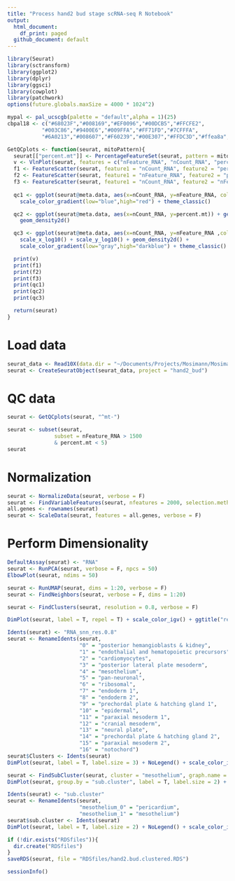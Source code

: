 ```yaml
---
title: "Process hand2 bud stage scRNA-seq R Notebook"
output:
  html_document:
    df_print: paged
  github_document: default
---
```


```r
library(Seurat)
library(sctransform)
library(ggplot2)
library(dplyr)
library(ggsci)
library(cowplot)
library(patchwork)
options(future.globals.maxSize = 4000 * 1024^2)
```

```r
mypal <- pal_ucscgb(palette = "default",alpha = 1)(25)
cbpal18 <- c("#68023F","#008169","#EF0096","#00DCB5","#FFCFE2",
           "#003C86","#9400E6","#009FFA","#FF71FD","#7CFFFA",
           "#6A0213","#008607","#F60239","#00E307","#FFDC3D","#ffea8a","#001310","#ffe9f1")
```

```r
GetQCplots <- function(seurat, mitoPattern){
  seurat[["percent.mt"]] <- PercentageFeatureSet(seurat, pattern = mitoPattern)
  v <- VlnPlot(seurat, features = c("nFeature_RNA", "nCount_RNA", "percent.mt"), ncol = 3)
  f1 <- FeatureScatter(seurat, feature1 = "nCount_RNA", feature2 = "percent.mt")
  f2 <- FeatureScatter(seurat, feature1 = "nFeature_RNA", feature2 = "percent.mt")
  f3 <- FeatureScatter(seurat, feature1 = "nCount_RNA", feature2 = "nFeature_RNA")
  
  qc1 <- ggplot(seurat@meta.data, aes(x=nCount_RNA, y=nFeature_RNA, color=percent.mt)) + geom_point(size=0.1) +
    scale_color_gradient(low="blue",high="red") + theme_classic()

  qc2 <- ggplot(seurat@meta.data, aes(x=nCount_RNA, y=percent.mt)) + geom_point(size=0.1) + scale_x_log10() +
    geom_density2d()

  qc3 <- ggplot(seurat@meta.data, aes(x=nCount_RNA, y=nFeature_RNA ,color=percent.mt)) + geom_point(size=0.1) +
    scale_x_log10() + scale_y_log10() + geom_density2d() +
    scale_color_gradient(low="gray",high="darkblue") + theme_classic()

  print(v)
  print(f1)
  print(f2)
  print(f3)
  print(qc1)
  print(qc2)
  print(qc3)

  return(seurat)
}
```

# Load data
```r
seurat_data <- Read10X(data.dir = "~/Documents/Projects/Mosimann/Mosimann_scRNAseq/data/budstage_drlmCherry_hand2GFP/")
seurat <- CreateSeuratObject(seurat_data, project = "hand2_bud")
```

# QC data
```r
seurat <- GetQCplots(seurat, "^mt-")
```

```r
seurat <- subset(seurat, 
               subset = nFeature_RNA > 1500
               & percent.mt < 5)
seurat
```

# Normalization
```r
seurat <- NormalizeData(seurat, verbose = F)
seurat <- FindVariableFeatures(seurat, nfeatures = 2000, selection.method = "vst", verbose = F)
all.genes <- rownames(seurat)
seurat <- ScaleData(seurat, features = all.genes, verbose = F)
```

# Perform Dimensionality
```r
DefaultAssay(seurat) <- "RNA"
seurat <- RunPCA(seurat, verbose = F, npcs = 50)
ElbowPlot(seurat, ndims = 50)
```

```r
seurat <- RunUMAP(seurat, dims = 1:20, verbose = F)
seurat <- FindNeighbors(seurat, verbose = F, dims = 1:20)
```

```r
seurat <- FindClusters(seurat, resolution = 0.8, verbose = F)
```

```r
DimPlot(seurat, label = T, repel = T) + scale_color_igv() + ggtitle("res 0.8")
```

```r
Idents(seurat) <- "RNA_snn_res.0.8"
seurat <- RenameIdents(seurat,
                       "0" = "posterior hemangioblasts & kidney",
                       "1" = "endothalial and hematopoietic precursors",
                       "2" = "cardiomyocytes",
                       "3" = "posterior lateral plate mesoderm",
                       "4" = "mesothelium",
                       "5" = "pan-neuronal",
                       "6" = "ribosomal",
                       "7" = "endoderm 1",
                       "8" = "endoderm 2",
                       "9" = "prechordal plate & hatching gland 1",
                       "10" = "epidermal",
                       "11" = "paraxial mesoderm 1",
                       "12" = "cranial mesoderm",
                       "13" = "neural plate",
                       "14" = "prechordal plate & hatching gland 2",
                       "15" = "paraxial mesoderm 2",
                       "16" = "notochord")
seurat$Clusters <- Idents(seurat)
DimPlot(seurat, label = T, label.size = 3) + NoLegend() + scale_color_igv()
```

```r
seurat <- FindSubCluster(seurat, cluster = "mesothelium", graph.name = "RNA_snn", resolution = 0.2)
DimPlot(seurat, group.by = "sub.cluster", label = T, label.size = 2) + NoLegend() + scale_color_igv()
```

```r
Idents(seurat) <- "sub.cluster"
seurat <- RenameIdents(seurat,
                       "mesothelium_0" = "pericardium",
                       "mesothelium_1" = "mesothelium")
seurat$sub.cluster <- Idents(seurat)
DimPlot(seurat, label = T, label.size = 2) + NoLegend() + scale_color_igv()
```

```r
if (!dir.exists("RDSfiles")){
  dir.create("RDSfiles")
}
saveRDS(seurat, file = "RDSfiles/hand2.bud.clustered.RDS")
```

```r
sessionInfo()
```



